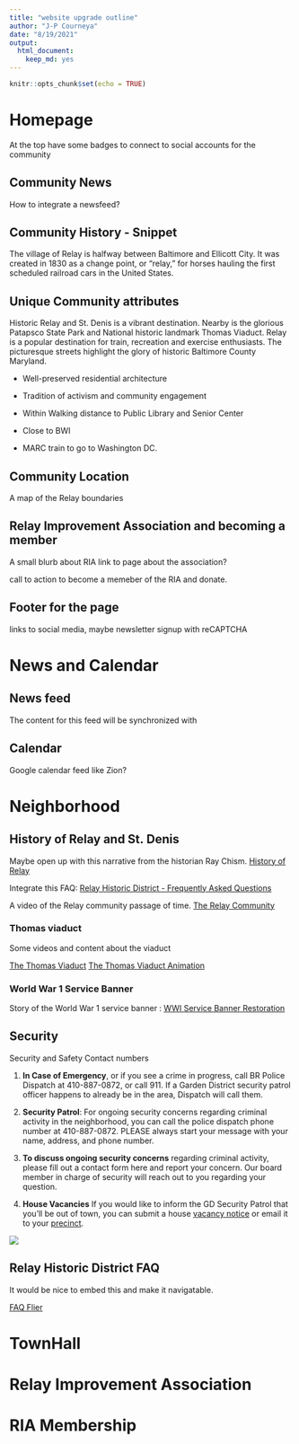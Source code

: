 ```yaml
---
title: "website upgrade outline"
author: "J-P Courneya"
date: "8/19/2021"
output: 
  html_document: 
    keep_md: yes
---
```


```r
knitr::opts_chunk$set(echo = TRUE)
```

# Homepage

At the top have some badges to connect to social accounts for the community

## Community News 

How to integrate a newsfeed? 

## Community History - Snippet 

The village of Relay is halfway between Baltimore and Ellicott City. It was created in 1830 as a change point, or “relay,” for horses hauling the first scheduled railroad cars in the United States.

## Unique Community attributes

Historic Relay and St. Denis is a vibrant destination. Nearby is the glorious Patapsco State Park and National historic landmark Thomas Viaduct. Relay is a popular destination for train, recreation and exercise enthusiasts. The picturesque streets highlight the glory of historic Baltimore County Maryland. 

* Well-preserved residential architecture

* Tradition of activism and community engagement

* Within Walking distance to Public Library and Senior Center

* Close to BWI

* MARC train to go to Washington DC.


## Community Location

A map of the Relay boundaries

## Relay Improvement Association and becoming a member

A small blurb about RIA link to page about the association?

call to action to become a memeber of the RIA and donate.

## Footer for the page 

links to social media, maybe newsletter signup with reCAPTCHA

# News and Calendar

## News feed 

The content for this feed will be synchronized with

## Calendar

Google calendar feed like Zion?

# Neighborhood

## History of Relay and St. Denis

Maybe open up with this narrative from the historian Ray Chism. [History of Relay](http://relaymaryland.com/Welcome_files/HistoryofRelay.pdf)

Integrate this FAQ: [Relay Historic District - Frequently Asked Questions](http://relaymaryland.com/Welcome_files/RelayFAQ2011.pdf)

A video of the Relay community passage of time. [The Relay Community](https://www.youtube.com/watch?v=-4d6KkJX35Y&wide)

### Thomas viaduct

Some videos and content about the viaduct

[The Thomas Viaduct](https://www.youtube.com/watch?v=-tCcWP3CsJE&wide)
[The Thomas Viaduct Animation](https://www.youtube.com/watch?v=0HUQZMtOoHk&wide)

### World War 1 Service Banner

Story of the World War 1 service banner : [WWI Service Banner Restoration](https://www.youtube.com/watch?v=7S_g64RYziU&wide)


## Security

Security and Safety Contact numbers

1. **In Case of Emergency**, or if you see a crime in progress, call BR Police Dispatch at 410-887-0872, or call 911. If a Garden District security patrol officer happens to already be in the area, Dispatch will call them.

2. **Security Patrol**: For ongoing security concerns regarding criminal activity in the neighborhood, you can call the police dispatch phone number at 410-887-0872. PLEASE always start your message with your name, address, and phone number.

3. **To discuss ongoing security concerns** regarding criminal activity, please fill out a contact form here and report your concern. Our board member in charge of security will reach out to you regarding your question.

4. **House Vacancies** If you would like to inform the GD Security Patrol that you’ll be out of town, you can submit a house [vacancy notice](https://resources.baltimorecountymd.gov/Documents/Police/2014pdfs/vacanthouseform141119.pdf) or email it to your [precinct](https://www.baltimorecountymd.gov/departments/police/precinctsgeneral/precinctsall.html).

![](https://i.imgur.com/9hN8fue.jpg)

## Relay Historic District FAQ

It would be nice to embed this and make it navigatable.

[FAQ Flier](http://relaymaryland.com/Welcome_files/RelayFAQ2011.pdf)

# TownHall

# Relay Improvement Association

# RIA Membership